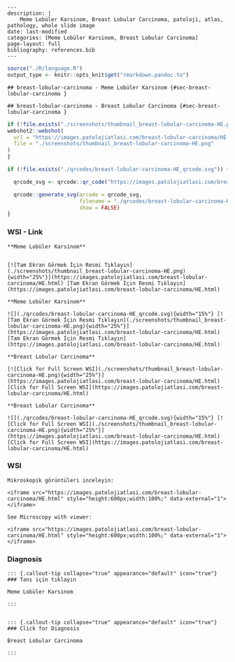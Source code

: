 





```comment
---
description: |
    Meme Lobüler Karsinom, Breast Lobular Carcinoma, patoloji, atlas, pathology, whole slide image
date: last-modified
categories: [Meme Lobüler Karsinom, Breast Lobular Carcinoma]
page-layout: full
bibliography: references.bib
---
```



```r
source("./R/language.R")
output_type <- knitr::opts_knit$get("rmarkdown.pandoc.to")
```


```asis
## breast-lobular-carcinoma - Meme Lobüler Karsinom {#sec-breast-lobular-carcinoma }
```


```asis
## breast-lobular-carcinoma - Breast Lobular Carcinoma {#sec-breast-lobular-carcinoma }
```






```r
if (!file.exists("./screenshots/thumbnail_breast-lobular-carcinoma-HE.png")) {
webshot2::webshot(
  url = "https://images.patolojiatlasi.com/breast-lobular-carcinoma/HE.html",
  file = "./screenshots/thumbnail_breast-lobular-carcinoma-HE.png"
)
}
```



```r
if (!file.exists("./qrcodes/breast-lobular-carcinoma-HE_qrcode.svg")) {

  qrcode_svg <- qrcode::qr_code("https://images.patolojiatlasi.com/breast-lobular-carcinoma/HE.html")

  qrcode::generate_svg(qrcode = qrcode_svg,
                       filename = "./qrcodes/breast-lobular-carcinoma-HE_qrcode.svg",
                       show = FALSE)
}
```











::::: panel-tabset


### WSI - Link








:::: {.content-hidden when-format="pdf"}


```asis

**Meme Lobüler Karsinom**


[![Tam Ekran Görmek İçin Resmi Tıklayın](./screenshots/thumbnail_breast-lobular-carcinoma-HE.png){width="25%"}](https://images.patolojiatlasi.com/breast-lobular-carcinoma/HE.html) [Tam Ekran Görmek İçin Resmi Tıklayın](https://images.patolojiatlasi.com/breast-lobular-carcinoma/HE.html)

```

::::


:::: {.content-visible when-format="pdf"}

```asis

**Meme Lobüler Karsinom**

![](./qrcodes/breast-lobular-carcinoma-HE_qrcode.svg){width="15%"} [![Tam Ekran Görmek İçin Resmi Tıklayın](./screenshots/thumbnail_breast-lobular-carcinoma-HE.png){width="25%"}](https://images.patolojiatlasi.com/breast-lobular-carcinoma/HE.html) [Tam Ekran Görmek İçin Resmi Tıklayın](https://images.patolojiatlasi.com/breast-lobular-carcinoma/HE.html)

```



::::




:::: {.content-hidden when-format="pdf"}


```asis

**Breast Lobular Carcinoma**

[![Click for Full Screen WSI](./screenshots/thumbnail_breast-lobular-carcinoma-HE.png){width="25%"}](https://images.patolojiatlasi.com/breast-lobular-carcinoma/HE.html) [Click for Full Screen WSI](https://images.patolojiatlasi.com/breast-lobular-carcinoma/HE.html)

```

::::


:::: {.content-visible when-format="pdf"}

```asis

**Breast Lobular Carcinoma**

![](./qrcodes/breast-lobular-carcinoma-HE_qrcode.svg){width="15%"} [![Click for Full Screen WSI](./screenshots/thumbnail_breast-lobular-carcinoma-HE.png){width="25%"}](https://images.patolojiatlasi.com/breast-lobular-carcinoma/HE.html) [Click for Full Screen WSI](https://images.patolojiatlasi.com/breast-lobular-carcinoma/HE.html)

```


::::







### WSI








```asis
Mikroskopik görüntüleri inceleyin:

<iframe src="https://images.patolojiatlasi.com/breast-lobular-carcinoma/HE.html" style="height:600px;width:100%;" data-external="1"></iframe>

```





```asis

See Microscopy with viewer:

<iframe src="https://images.patolojiatlasi.com/breast-lobular-carcinoma/HE.html" style="height:600px;width:100%;" data-external="1"></iframe>

```





### Diagnosis


```asis


::: {.callout-tip collapse="true" appearance="default" icon="true"}
### Tanı için tıklayın

Meme Lobüler Karsinom

:::


```


```asis


::: {.callout-tip collapse="true" appearance="default" icon="true"}
### Click for Diagnosis

Breast Lobular Carcinoma

:::

```









:::::











